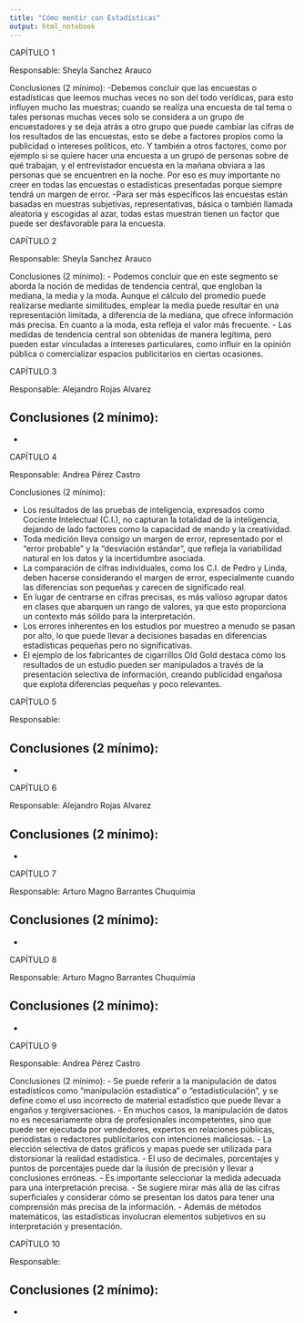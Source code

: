 ```yaml
---
title: "Cómo mentir con Estadísticas"
output: html_notebook
---
```


CAPÍTULO 1

Responsable: Sheyla Sanchez Arauco

Conclusiones (2 mínimo):
-Debemos concluir que las encuestas o estadísticas que leemos muchas veces no son del todo verídicas, para esto influyen mucho las muestras; cuando se realiza una encuesta de tal tema o tales personas muchas veces solo se considera a un grupo de encuestadores y se deja atrás a otro grupo que puede cambiar las cifras de los resultados de las encuestas, esto se debe a factores propios como la publicidad o intereses políticos, etc. Y también a otros factores, como por ejemplo si se quiere hacer una encuesta a un grupo de personas sobre de qué trabajan, y el entrevistador encuesta en la mañana obviara a las personas que se encuentren en la noche. Por eso es muy importante no creer en todas las encuestas o estadísticas presentadas porque siempre tendrá un margen de error.
-Para ser más específicos las encuestas están basadas en muestras subjetivas, representativas, básica o también llamada aleatoria y escogidas al azar, todas estas muestran tienen un factor que puede ser desfavorable para la encuesta. 



CAPÍTULO 2

Responsable: Sheyla Sanchez Arauco

Conclusiones (2 mínimo):
- Podemos concluir que en este segmento se aborda la noción de medidas de tendencia central, que engloban la mediana, la media y la moda. Aunque el cálculo del promedio puede realizarse mediante similitudes, emplear la media puede resultar en una representación limitada, a diferencia de la mediana, que ofrece información más precisa. En cuanto a la moda, esta refleja el valor más frecuente.
- Las medidas de tendencia central son obtenidas de manera legítima, pero pueden estar vinculadas a intereses particulares, como influir en la opinión pública o comercializar espacios publicitarios en ciertas ocasiones.



CAPÍTULO 3

Responsable: Alejandro Rojas Alvarez

Conclusiones (2 mínimo):
-
-



CAPÍTULO 4

Responsable: Andrea Pérez Castro

Conclusiones (2 mínimo):

- Los resultados de las pruebas de inteligencia, expresados como Cociente Intelectual (C.I.), no capturan la totalidad de la inteligencia, dejando de lado factores como la capacidad de mando y la creatividad.
- Toda medición lleva consigo un margen de error, representado por el "error probable" y la "desviación estándar", que refleja la variabilidad natural en los datos y la incertidumbre asociada.
- La comparación de cifras individuales, como los C.I. de Pedro y Linda, deben hacerse considerando el margen de error, especialmente cuando las diferencias son pequeñas y carecen de significado real.
- En lugar de centrarse en cifras precisas, es más valioso agrupar datos en clases que abarquen un rango de valores, ya que esto proporciona un contexto más sólido para la interpretación.
- Los errores inherentes en los estudios por muestreo a menudo se pasan por alto, lo que puede llevar a decisiones basadas en diferencias estadísticas pequeñas pero no significativas.
- El ejemplo de los fabricantes de cigarrillos Old Gold destaca cómo los resultados de un estudio pueden ser manipulados a través de la presentación selectiva de información, creando publicidad engañosa que explota diferencias pequeñas y poco relevantes.



CAPÍTULO 5

Responsable: 

Conclusiones (2 mínimo):
-
-



CAPÍTULO 6

Responsable: Alejandro Rojas Alvarez

Conclusiones (2 mínimo):
-
-



CAPÍTULO 7

Responsable: Arturo Magno Barrantes Chuquimia

Conclusiones (2 mínimo):
-
-



CAPÍTULO 8

Responsable: Arturo Magno Barrantes Chuquimia

Conclusiones (2 mínimo):
-
-



CAPÍTULO 9

Responsable: Andrea Pérez Castro

Conclusiones (2 mínimo):
- Se puede referir a la manipulación de datos estadísticos como "manipulación estadística" o "estadisticulación", y se define como el uso incorrecto de material estadístico que puede llevar a engaños y tergiversaciones.
- En muchos casos, la manipulación de datos no es necesariamente obra de profesionales incompetentes, sino que puede ser ejecutada por vendedores, expertos en relaciones públicas, periodistas o redactores publicitarios con intenciones maliciosas.
- La elección selectiva de datos gráficos y mapas puede ser utilizada para distorsionar la realidad estadística.
- El uso de decimales, porcentajes y puntos de porcentajes puede dar la ilusión de precisión y llevar a conclusiones erróneas.
- Es importante seleccionar la medida adecuada para una interpretación precisa.
- Se sugiere mirar más allá de las cifras superficiales y considerar cómo se presentan los datos para tener una comprensión más precisa de la información.
- Además de métodos matemáticos, las estadísticas involucran elementos subjetivos en su interpretación y presentación. 



CAPÍTULO 10

Responsable: 

Conclusiones (2 mínimo):
-
-